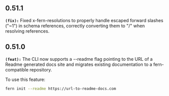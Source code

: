 ## 0.51.1
**`(fix):`** Fixed x-fern-resolutions to properly handle escaped forward slashes ("~1") in schema references,
correctly converting them to "/" when resolving references.


## 0.51.0
**`(feat):`** The CLI now supports a --readme flag pointing to the URL of a Readme generated docs site and
migrates existing documentation to a fern-compatible repository.

To use this feature:
```bash
fern init --readme https://url-to-readme-docs.com
```


